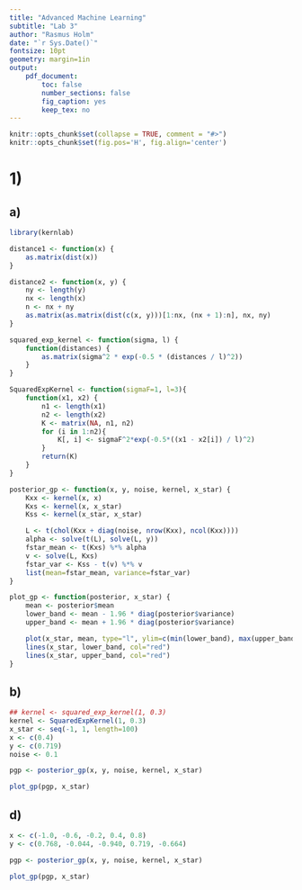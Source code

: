 ```yaml
---
title: "Advanced Machine Learning"
subtitle: "Lab 3"
author: "Rasmus Holm"
date: "`r Sys.Date()`"
fontsize: 10pt
geometry: margin=1in
output:
    pdf_document:
        toc: false
        number_sections: false
        fig_caption: yes
        keep_tex: no
---
```


```r
knitr::opts_chunk$set(collapse = TRUE, comment = "#>")
knitr::opts_chunk$set(fig.pos='H', fig.align='center')
```

# 1)

## a)

```r
library(kernlab)

distance1 <- function(x) {
    as.matrix(dist(x))
}

distance2 <- function(x, y) {
    ny <- length(y)
    nx <- length(x)
    n <- nx + ny
    as.matrix(as.matrix(dist(c(x, y)))[1:nx, (nx + 1):n], nx, ny)
}

squared_exp_kernel <- function(sigma, l) {
    function(distances) {
        as.matrix(sigma^2 * exp(-0.5 * (distances / l)^2))
    }
}

SquaredExpKernel <- function(sigmaF=1, l=3){
    function(x1, x2) {
        n1 <- length(x1)
        n2 <- length(x2)
        K <- matrix(NA, n1, n2)
        for (i in 1:n2){
            K[, i] <- sigmaF^2*exp(-0.5*((x1 - x2[i]) / l)^2)
        }
        return(K)
    }
}

posterior_gp <- function(x, y, noise, kernel, x_star) {
    Kxx <- kernel(x, x)
    Kxs <- kernel(x, x_star)
    Kss <- kernel(x_star, x_star)

    L <- t(chol(Kxx + diag(noise, nrow(Kxx), ncol(Kxx))))
    alpha <- solve(t(L), solve(L, y))
    fstar_mean <- t(Kxs) %*% alpha
    v <- solve(L, Kxs)
    fstar_var <- Kss - t(v) %*% v
    list(mean=fstar_mean, variance=fstar_var)
}

plot_gp <- function(posterior, x_star) {
    mean <- posterior$mean
    lower_band <- mean - 1.96 * diag(posterior$variance)
    upper_band <- mean + 1.96 * diag(posterior$variance)

    plot(x_star, mean, type="l", ylim=c(min(lower_band), max(upper_band)))
    lines(x_star, lower_band, col="red")
    lines(x_star, upper_band, col="red")
}
```

## b)

```r
## kernel <- squared_exp_kernel(1, 0.3)
kernel <- SquaredExpKernel(1, 0.3)
x_star <- seq(-1, 1, length=100)
x <- c(0.4)
y <- c(0.719)
noise <- 0.1

pgp <- posterior_gp(x, y, noise, kernel, x_star)

plot_gp(pgp, x_star)
```

## d)

```r
x <- c(-1.0, -0.6, -0.2, 0.4, 0.8)
y <- c(0.768, -0.044, -0.940, 0.719, -0.664)

pgp <- posterior_gp(x, y, noise, kernel, x_star)

plot_gp(pgp, x_star)
```
